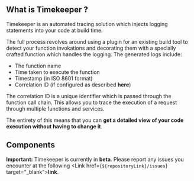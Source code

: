 
## What is Timekeeper ?

Timekeeper is an automated tracing solution which injects logging statements into your code at build time.

The full process revolves around using a plugin for an existing build tool to detect your function invokations and decorating them with a specially crafted function
which handles the logging. The generated logs include:

- The function name
- Time taken to execute the function
- Timestamp (in ISO 8601 format)
- Correlation ID (if configured as described <Link to="/docs/configuration#context-setup"><b>here</b></Link>)

The correlation ID is a unique identifier which is passed through the function call chain. This allows you to trace the execution of a request through multiple
functions and services.

The entirety of this means that you can **get a detailed view of your code execution without having to change it**.

<div className="border-docs" />

## Components

<div className="w-full grid grid-cols-2 lg:grid-cols-4 gap-6 my-8">
  <StatusCard className="col-span-1" icon={GiPlanetCore} title="Function Core" subtitle="Stable" />
  <StatusCard className="col-span-1" icon={Babel} title="Babel Plugin" subtitle="(Prelease)" />
  <StatusCard
    className="col-span-1 from-black/70 via-gray-light via-[70%] to-gray-light"
    icon={SiWindowsterminal}
    title="CLI"
    subtitle="(Coming Soon)"
  />
  <StatusCard
    className="col-span-1 from-black/70 via-gray-light via-[70%] to-gray-light"
    icon={VSCode}
    title="Extension"
    subtitle="(Coming Soon)"
  />
</div>

<div className="border-docs" />

**Important:** Timekeeper is currently in **beta**. Please report any issues you encounter at the following <Link href={`${repositoryLink}/issues`} target="\_blank"><b>link</b></Link>.
